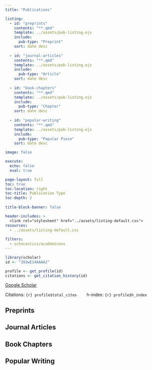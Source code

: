 ```yaml
---
title: "Publications" 

listing:
  - id: "preprints"
    contents: "**.qmd"
    template: ../assets/pub-listing.ejs
    include: 
      pub-type: "Preprint"
    sort: date desc
    
  - id: "journal-articles"
    contents: "**.qmd"
    template: ../assets/pub-listing.ejs
    include: 
      pub-type: "Article"
    sort: date desc
    
  - id: "book-chapters"
    contents: "**.qmd"
    template: ../assets/pub-listing.ejs
    include: 
      pub-type: "Chapter"
    sort: date desc
    
  - id: "popular-writing"
    contents: "**.qmd"
    template: ../assets/pub-listing.ejs
    include:
      pub-type: "Popular Piece"
    sort: date desc

image: false 

execute:
  echo: false
  eval: true

page-layout: full
toc: true 
toc-location: right
toc-title: Publication Type
toc-depth: 2
    
title-block-banner: false 

header-includes: >
  <link rel="stylesheet" href="../assets/listing-default.css">
resources:
  - ../assets/listing-default.css
  
filters:
  - schocastics/academicons
---
```


```r
library(scholar)
id <- "393wE14AAAAJ"

profile <- get_profile(id)
citations <- get_citation_history(id)
```

<div>

[Google Scholar](https://scholar.google.com/citations?user=393wE14AAAAJ&hl=en){target="_blank"}

Citations: `{r} profile$total_cites`        h-index: `{r} profile$h_index` 

</div>

## Preprints {style="text-align: left"}

::: {#preprints}
:::

## Journal Articles {style="text-align: left"}

::: {#journal-articles}
:::

## Book Chapters {style="text-align: left"}

::: {#book-chapters}
:::

## Popular Writing {style="text-align: left"}

::: {#popular-writing}
:::
